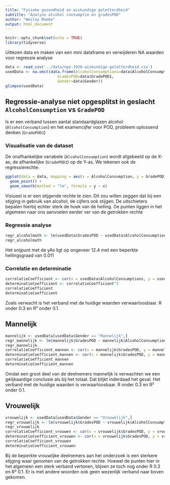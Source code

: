 ```yaml
---
title: "Fysieke gezondheid en wiskundige geletterdheid"
subtitle: "Analyse alcohol consumptie en gradesPOD"
author: "Wesley Maebe"
output: html_document
---
```


```r
knitr::opts_chunk$set(echo = TRUE)
library(tidyverse)
```
Uitlezen data en maken van een mini dataframe en verwijderen NA waarden voor regressie analyse

```r
data <- read_csv('../data/npe-1920-wiskundige-geletterdheid.csv')
usedData <- na.omit(data.frame(AlcoholConsumptions=data$AlcoholConsumption,
                       GradesPOD=data$GradePOD1,
                       Gender=data$Gender))
glimpse(usedData)
```

## Regressie-analyse niet opgesplitst in geslacht `AlcoholConsumption` vs `GradePOD`

Is er een verband tussen aantal standaardglazen alcohol (`AlcoholConsumption`) en het examencijfer voor POD, probleem oplossend denken (`GradePOD1`)

### Visualisatie van de dataset
De onafhankelijke variabele (`AlcoholConsumption`) wordt afgebeeld op de X-as, de afhankelijke (`GradePOD1`) op de Y-as. We tekenen ook de regressierechte:

```r
ggplot(data = data, mapping = aes(x = AlcoholConsumption, y = GradePOD1, col = Gender)) +
  geom_point() +
  geom_smooth(method = "lm", formula = y ~ x)
```

Visiueel is er een stijgende rechte te zien. Dit zou willen zeggen dat bij een stijging in gebruik van alcohol, de cijfers ook stijgen. De uitschieters bepalen hierbij echter sterk de hoek van de helling. De punten liggen in het algemeen naar ons aanvoelen eerder ver van de getrokken rechte

### Regressie analyse

```r
regr_alcoholmath <- lm(usedData$GradesPOD ~ usedData$AlcoholConsumptions)
regr_alcoholmath
```
Het snijpunt met de yAs ligt op ongeveer 12.4 met een beperkte hellingsgraad van 0.011

### Correlatie en determinatie

```r
correlatieCoefficient <- cor(x = usedData$AlcoholConsumptions, y = usedData$GradesPOD)
determinatieCoefficient <- correlatieCoefficient^2
correlatieCoefficient
determinatieCoefficient
```
Zoals verwacht is het verband met de huidige waarden verwaarloosbaar. R onder 0.3 en R² onder 0.1. 

## Mannelijk

```r
mannelijk <- usedData[usedData$Gender == "Mannelijk",]
regr_mannelijk <- lm(mannelijk$GradesPOD ~ mannelijk$AlcoholConsumptions)
regr_mannelijk
correlatieCoefficient_mannen <- cor(x = mannelijk$GradesPOD, y = mannelijk$AlcoholConsumptions)
determinatieCoefficient_mannen <- cor(x = mannelijk$GradesPOD, y = mannelijk$AlcoholConsumptions)^2
correlatieCoefficient_mannen 
determinatieCoefficient_mannen
```
Omdat een groot deel van de deelnemers mannelijk is verwachten we een gelijkaardige conclusie als bij het totaal.  Dat blijkt inderdaad het geval. Het verband met de huidige waarden is verwaarloosbaar. R onder 0.3 en R² onder 0.1. 


## Vrouwelijk

```r
vrouwelijk <- usedData[usedData$Gender == "Vrouwelijk",]
regr_vrouwelijk <- lm(vrouwelijk$GradesPOD ~ vrouwelijk$AlcoholConsumptions)
regr_vrouwelijk
correlatieCoefficient_vrouwen <- cor(x = vrouwelijk$GradesPOD, y = vrouwelijk$AlcoholConsumptions)
determinatieCoefficient_vrouwen <- cor(x = vrouwelijk$GradesPOD, y = vrouwelijk$AlcoholConsumptions)^2
correlatieCoefficient_vrouwen 
determinatieCoefficient_vrouwen
```
Bij de beperkte vrouwlijke deelnemers aan het onderzoek is een sterkere stijging waar genomen van de getrokken rechte. Hoewel de punten hier in het algemeen een sterk verband vertonen, blijven ze toch nog onder R 0.3 en R² 0.1. Er is met andere woorden ook geen wezenlijk verband naar boven gekomen.



